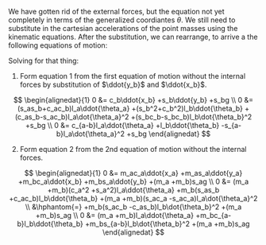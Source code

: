 We have gotten rid of the external forces, but the equation not yet completely
in terms of the generalized coordiantes $\theta$. We still need to substitute in
the cartesian accelerations of the point masses using the kinematic equations.
After the substitution, we can rearrange, to arrive a the following equations of
motion:

Solving for that thing:

1. Form equation 1 from the first equation of motion without the internal forces by substitution of $\ddot{y_b}$
  and $\ddot{x_b}$. 

  $$
  \begin{alignedat}{1}
  0 &= c_b\ddot{x_b} +s_b\ddot{y_b} +s_bg \\
  0 &= 
    (s_as_b+c_ac_b)l_a\ddot{\theta_a}
    +(s_b^2+c_b^2)l_b\ddot{\theta_b}
    +(c_as_b-s_ac_b)l_a\dot{\theta_a}^2
    +(s_bc_b-s_bc_b)l_b\dot{\theta_b}^2
    +s_bg \\
  0 &=
    c_{a-b}l_a\ddot{\theta_a}
    +l_b\ddot{\theta_b}
    -s_{a-b}l_a\dot{\theta_a}^2
    +s_bg
  \end{alignedat}
  $$

2. Form equation 2 from the 2nd equation of motion without the internal forces.

  $$
  \begin{alignedat}{1}
  0 &= m_ac_a\ddot{x_a} +m_as_a\ddot{y_a} +m_bc_a\ddot{x_b} +m_bs_a\ddot{y_b} +(m_a +m_b)s_ag \\
  0 &=
    (m_a +m_b)(c_a^2 +s_a^2)l_a\ddot{\theta_a}
    +m_b(s_as_b +c_ac_b)l_b\ddot{\theta_b}
    +(m_a +m_b)(s_ac_a -s_ac_a)l_a\dot{\theta_a}^2 \\
  &\hphantom{=} 
    +m_b(s_ac_b -c_as_b)l_b\dot{\theta_b}^2
    +(m_a +m_b)s_ag \\
  0 &=
    (m_a +m_b)l_a\ddot{\theta_a}
    +m_bc_{a-b}l_b\ddot{\theta_b}
    +m_bs_{a-b}l_b\dot{\theta_b}^2
    +(m_a +m_b)s_ag
  \end{alignedat}
  $$